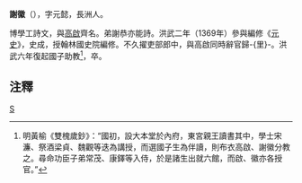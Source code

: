 '''謝徽'''（{{bd|?||?||}}），字元懿，長洲人。

博學工詩文，與[[高啟|高啟]]齊名。弟謝恭亦能詩。洪武二年（1369年）參與編修《[[元史|元史]]》，史成，授翰林國史院編修。不久擢吏部郎中，與高啟同時辭官歸-{里}-。洪武六年復起國子助教<ref>明黃榆《雙槐歲鈔》：“國初，設大本堂於內府，東宮親王讀書其中，學士宋濂、祭酒梁貞、魏觀等迭為講授，而選國子生為伴讀，則布衣高啟、謝徽分教之。尋命功臣子弟常茂、康鐸等入侍，於是諸生出就六館，而啟、徽亦各授官。”</ref>，卒。

==注釋==
<div class="references-small">
<references />
</div>

[[Category:明朝歷史學家|S]]